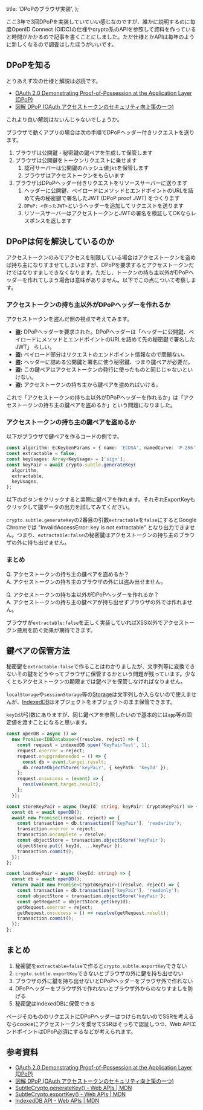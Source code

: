   title: 'DPoPのブラウザ実装',
};

ここ3年で3回DPoPを実装していていい感じなのですが、誰かに説明するのに毎度OpenID Connect (OIDC)の仕様やcrypto系のAPIを参照して資料を作っていると時間がかかるので記事を書くことにしました。ただ仕様とかAPIは毎年のように新しくなるので調査はしたほうがいいです。

## DPoPを知る

とりあえず次の仕様と解説は必読です。

- [
  OAuth 2.0 Demonstrating Proof-of-Possession at the Application Layer (DPoP)](https://datatracker.ietf.org/doc/draft-ietf-oauth-dpop/)
- [図解 DPoP (OAuth アクセストークンのセキュリティ向上策の一つ)](https://qiita.com/TakahikoKawasaki/items/34c82fb5c0595b6fc289)

これより良い解説はないんじゃないでしょうか。

ブラウザで動くアプリの場合は次の手順でDPoPヘッダー付きリクエストを送ります。

1. ブラウザは公開鍵・秘密鍵の鍵ペアを生成して保管します
1. ブラウザは公開鍵をトークンリクエストに乗せます
   1. 認可サーバーは公開鍵のハッシュ値`jkt`を保管します
   1. ブラウザはアクセストークンをもらいます
1. ブラウザはDPoPヘッダー付きリクエストをリソースサーバーに送ります
   1. ヘッダーに公開鍵、ペイロードにメソッドとエンドポイントのURLを詰めて先の秘密鍵で署名したJWT (DPoP proof JWT) をつくります
   1. `DPoP: <作ったJWT>`というヘッダーを追加してリクエストを送ります
   1. リソースサーバーはアクセストークンとJWTの署名を検証してOKならレスポンスを返します

## DPoPは何を解決しているのか

アクセストークンのみでアクセスを制限している場合はアクセストークンを盗めば持ち主になりすませてしまいますが、DPoPを要求するとアクセストークンだけではなりすましできなくなります。ただし、トークンの持ち主以外がDPoPヘッダーを作れてしまう場合は意味がありません。以下でこの点について考察します。

### アクセストークンの持ち主以外がDPoPヘッダーを作れるか

アクセストークンを盗んだ側の視点で考えてみます。

- **盗:** DPoPヘッダーを要求された。DPoPヘッダーは「ヘッダーに公開鍵、ペイロードにメソッドとエンドポイントのURLを詰めて先の秘密鍵で署名したJWT」 らしい。
- **盗:** ペイロード部分はリクエストのエンドポイント情報なので問題ない。
- **盗:** ヘッダーに詰める公開鍵と署名に使う秘密鍵、つまり鍵ペアが必要だ。
- **盗:** この鍵ペアはアクセストークンの発行に使ったものと同じじゃないといけない。
- **盗:** アクセストークンの持ち主から鍵ペアを盗めればいける。

これで「アクセストークンの持ち主以外がDPoPヘッダーを作れるか」は「アクセストークンの持ち主の鍵ペアを盗めるか」という問題になりました。

### アクセストークンの持ち主の鍵ペアを盗めるか

以下がブラウザで鍵ペアを作るコードの例です。

```typescript
const algorithm: EcKeyGenParams = { name: 'ECDSA', namedCurve: 'P-256' };
const extractable = false;
const keyUsages: Array<KeyUsage> = ['sign'];
const keyPair = await crypto.subtle.generateKey(
  algorithm,
  extractable,
  keyUsages,
);
```

以下のボタンをクリックすると実際に鍵ペアを作れます。それぞれExportKeyもクリックして鍵データの出力を試してみてください。


<CryptoKeyGenerator />

`crypto.subtle.generateKey`の2番目の引数`extractable`を`false`にするとGoogle Chromeでは "InvalidAccessError: key is not extractable" となり出力できません。つまり、`extractable:false`の秘密鍵はアクセストークンの持ち主のブラウザの外に持ち出せません。

### まとめ

Q. アクセストークンの持ち主の鍵ペアを盗めるか？<br/>
A. アクセストークンの持ち主のブラウザの外には盗み出せません。

Q. アクセストークンの持ち主以外がDPoPヘッダーを作れるか？<br/>
A. アクセストークンの持ち主の鍵ペアが持ち出せずブラウザの外では作れません。

ブラウザが`extractable:false`を正しく実装していればXSS以外でアクセストークン悪用を防ぐ効果が期待できます。

## 鍵ペアの保管方法

秘密鍵を`extractable:false`で作ることはわかりましたが、文字列等に変換できないその鍵をどうやってブラウザに保管するかという問題が残っています。少なくともアクセストークンの期限までは鍵ペアを保管しなければなりません。

`localStorage`や`sessionStorage`等の[Storage](https://developer.mozilla.org/en-US/docs/Web/API/Storage)は文字列しか入らないので使えませんが、[IndexedDB](https://developer.mozilla.org/en-US/docs/Web/API/IndexedDB_API)はオブジェクトをオブジェクトのまま保管できます。


<CryptoKeyStore />

`keyId`が引数にありますが、同じ鍵ペアを参照したいので基本的には`app`等の固定値を渡すことになると思います。

```typescript
const openDB = async () =>
  new Promise<IDBDatabase>((resolve, reject) => {
    const request = indexedDB.open('KeyPairTest', 1);
    request.onerror = reject;
    request.onupgradeneeded = () => {
      const db = event.target.result;
      db.createObjectStore('keyPair', { keyPath: 'keyId' });
    };
    request.onsuccess = (event) => {
      resolve(event.target.result);
    };
  });

const storeKeyPair = async (keyId: string, keyPair: CryptoKeyPair) => {
  const db = await openDB();
  await new Promise((resolve, reject) => {
    const transaction = db.transaction(['keyPair'], 'readwrite');
    transaction.onerror = reject;
    transaction.oncomplete = resolve;
    const objectStore = transaction.objectStore('keyPair');
    objectStore.put({ keyId, ...keyPair });
    transaction.commit();
  });
};

const loadKeyPair = async (keyId: string) => {
  const db = await openDB();
  return await new Promise<CryptoKeyPair>((resolve, reject) => {
    const transaction = db.transaction(['keyPair'], 'readonly');
    const objectStore = transaction.objectStore('keyPair');
    const getRequest = objectStore.get(keyId);
    getRequest.onerror = reject;
    getRequest.onsuccess = () => resolve(getRequest.result);
    transaction.commit();
  });
};
```

## まとめ

1. 秘密鍵を`extractable=false`で作ると`crypto.subtle.exportKey`できない
1. `crypto.subtle.exportKey`できないとブラウザの外に鍵を持ち出せない
1. ブラウザの外に鍵を持ち出せないとDPoPヘッダーをブラウザ外で作れない
1. DPoPヘッダーをブラウザ外で作れないとブラウザ外からのなりすましを防げる
1. 秘密鍵はIndexedDBに保管できる

ページそのもののリクエストにDPoPヘッダーはつけられないのでSSRを考えるならcookieにアクセストークンを乗せてSSRはそっちで認証しつつ、Web APIエンドポイントはDPoP必須にするなどが考えられます。

## 参考資料

- [OAuth 2.0 Demonstrating Proof-of-Possession at the Application Layer (DPoP)](https://datatracker.ietf.org/doc/draft-ietf-oauth-dpop/)
- [図解 DPoP (OAuth アクセストークンのセキュリティ向上策の一つ)](https://qiita.com/TakahikoKawasaki/items/34c82fb5c0595b6fc289)
- [SubtleCrypto.generateKey() - Web APIs | MDN](https://developer.mozilla.org/en-US/docs/Web/API/SubtleCrypto/generateKey)
- [SubtleCrypto.exportKey() - Web APIs | MDN](https://developer.mozilla.org/en-US/docs/Web/API/SubtleCrypto/exportKey)
- [IndexedDB API - Web APIs | MDN](https://developer.mozilla.org/en-US/docs/Web/API/IndexedDB_API)

